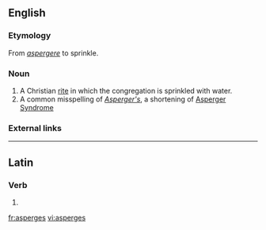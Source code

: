 ==English==

===Etymology===
From {{L.}} ''[[aspergere#Latin|aspergere]]'' to sprinkle.

===Noun===
{{en-noun|-}}

# A Christian [[rite]] in which the congregation is sprinkled with water.
# A common misspelling of ''[[Asperger's]]'', a shortening of [[w:Asperger Syndrome|Asperger Syndrome]]

===External links===
{{pedia}}

----

==Latin==

===Verb===
{{infl|la|verb form}}

# {{form of|second person singular present active|aspergere|lang=la}}

[[fr:asperges]]
[[vi:asperges]]